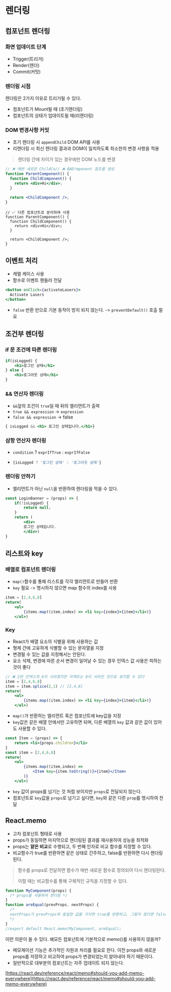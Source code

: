 # 렌더링



## 컴포넌트 렌더링

### 화면 업데이트 단계

- Trigger(트리거)
- Render(렌더)
- Commit(커밋)



### 렌더링 시점

렌더링은 2가지 이유로 트리거될 수 있다.

- 컴포넌트가 Mount될 때 (초기렌더링)
- 컴포넌트의 상태가 업데이트될 때(리렌더링)



### DOM 변경사항 커밋

- 초기 렌더링 시 `appendChild` DOM API를 사용
- 리렌더링 시 최신 렌더링 결과과 DOM이 일치하도록 최소한의 변경 사항을 적용

> 렌더링 간에 차이가 있는 경우에만 DOM 노드를 변경
>

```jsx
// ❌ 매번 새로운 ChildCo// ❌ BAD!mponent 참조를 생성
function ParentComponent() {
  function ChildComponent() {
    return <div>Hi</div>;
  }

  return <ChildComponent />;
}
```

```
// ✅ 다른 컴포넌트로 분리하여 사용
function ParentComponent() {
  function ChildComponent() {
    return <div>Hi</div>;
  }

  return <ChildComponent />;
}
```

## 이벤트 처리

* 캐멀 케이스 사용
* 함수로 이벤트 핸들러 전달

```jsx
<button onClick={activateLasers}>
  Activate Lasers
</button>
```

* `false` 반환 만으로 기본 동작이 방지 되지 않는다. -> `preventDefault()` 호출 필요

## 조건부 렌더링

### if 문 조건에 따른 렌더링

```jsx
if(isLogged) {
	<h1>로그인 상태</h1>
} else {
	<h1>로그아웃 상태</h1>
}
```

### && 연산자 렌더링

* `&&`앞의 조건이 `true`일 때 뒤의 엘리먼트가 출력
* `true && expression` -> `expression`
* `false && expression` -> false

```jsx
{ isLogged && <h1> 로그인 상태입니다.</h1>}
```

### 삼항 연산자 렌더링

* `condition` ? `exprIfTrue` : `exprIfFalse`

* ```jsx
  {isLogged ? '로그인 상태' : '로그아웃 상태'}
  ```

### 렌더링 안하기

* 엘리먼트가 아닌 `null`을 반환하여 렌더링을 막을 수 있다.

```jsx
const LoginBanner = (props) => {
	if(!isLogged) {
		return null;
	}
	return (
        <div>
        로그인 상태입니다.
        </div>)
}
```

## 리스트와 key

### 배열로 컴포넌트 렌더링

* `map()`함수를 통해 리스트를 각각 엘리먼트로 만들어 반환
* `key` 필요 -> 명시하지 않으면 map 함수의 index를 사용

```jsx
item = [2,4,6,8]
return(
    <ul>
        {items.map((item,index) => <li key={index}>{item}</li>)}
    </ul>)
```

### Key

* React가 배열 요소의 식별을 위해 사용하는 값
* 형제 간에 고유하게 식별할 수 있는 문자열을 지정
* 변경될 수 있는 값을 지정해서는 안된다.
* 요소 삭제, 변경에 따른 순서 변경이 일어날 수 있는 경우 인덱스 값 사용은 피하는 것이 좋다

```jsx
// ❌ 2번 인덱스의 6이 사라졌지만 리액트는 8이 사라진 것으로 생각할 수 있다
item = [2,4,6,8]
item = item.splice(2,1) // [2,4,8]
return(
    <ul>
        {items.map((item,index) => <li key={index}>{item}</li>)}
    </ul>)

```

* `map()`가 반환하는 엘리먼트 혹은 컴포넌트에 key값을 지정
* `key`값은 같은 배열 안에서만 고유하면 되며, 다른 배열의 `key` 값과 같은 값이 있어도 사용할 수 있다.

```jsx
const Item = (props) => {
    return <li>{props.children}</li>
}
const item = [2,4,6,8]
return(
    <ul>
        {items.map((item,index) => 
        	<Item key={item.toString()}>{item}</Item>
        )}
    </ul>)
```

* `key` 값이 props를 넘기는 것 처럼 보이지만 `props`로 전달되지 않는다.
* 컴포넌트로 `key`값을 `props`로 넘기고 싶다면, `key`와 같은 다른 `prop`를 명시하여 전달

## React.memo

* 고차 컴포넌트 형태로 사용
* props가 동일하면 마지막으로 렌더링된 결과를 재사용하여 성능을 최적화
* props는 **얕은 비교**로 수행되고, 두 번째 인자로 비교 함수를 지정할 수 있다.
* 비교함수가 true를 반환하면 같은 상태로 간주하고, false를 반환하면 다시 렌더링된다.

> 함수를 props로 전달하면 함수가 매번 새로운 함수로 정의되어 다시 렌더링된다.
>
> 이럴 때는 비교함수를 통해 구체적인 규칙을 지정할 수 있다.

```jsx
function MyComponent(props) {
  /* props를 사용하여 렌더링 */
}
function areEqual(prevProps, nextProps) {
  /*
  nextProps가 prevProps와 동일한 값을 가지면 true를 반환하고, 그렇지 않다면 false를 반환
  */
}
//export default React.memo(MyComponent, areEqual);
```

이런 의문이 들 수 있다.  왜모든 컴포넌트에 기본적으로 memo()를 사용하지 않을까?

* 메모제이션 기능은 추가적인 자원과 처리를 필요로 한다. 이전 props와 새로운 props를 저장하고 비교하여 props가 변경되었는지 알아내야 하기 때문이다.
* 일반적으로 대부분의 컴포넌트는 자주 업데이트 되지 않는다.

[https://react.dev/reference/react/memo#should-you-add-memo-everywhere](https://react.dev/reference/react/memo#should-you-add-memo-everywhere)